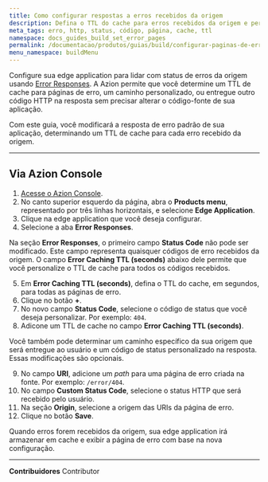 ```yaml
---
title: Como configurar respostas a erros recebidos da origem
description: Defina o TTL do cache para erros recebidos da origem e personalize as páginas de erro para o seu usuário final.
meta_tags: erro, http, status, código, página, cache, ttl
namespace: docs_guides_build_set_error_pages
permalink: /documentacao/produtos/guias/build/configurar-paginas-de-erro/
menu_namespace: buildMenu
---
```


Configure sua edge application para lidar com status de erros da origem usando [Error Responses](/pt-br/documentacao/produtos/build/edge-application/error-responses/). A Azion permite que você determine um TTL de cache para páginas de erro, um caminho personalizado, ou entregue outro código HTTP na resposta sem precisar alterar o código-fonte de sua aplicação.

Com este guia, você modificará a resposta de erro padrão de sua aplicação, determinando um TTL de cache para cada erro recebido da origem.

---

## Via Azion Console

1. [Acesse o Azion Console](https://console.azion.com).
2. No canto superior esquerdo da página, abra o **Products menu**, representado por três linhas horizontais, e selecione **Edge Application**.
3. Clique na edge application que você deseja configurar.
4. Selecione a aba **Error Responses**.

Na seção **Error Responses**, o primeiro campo **Status Code** não pode ser modificado. Este campo representa quaisquer códigos de erro recebidos da origem. O campo **Error Caching TTL (seconds)** abaixo dele permite que você personalize o TTL de cache para todos os códigos recebidos.

5. Em **Error Caching TTL (seconds)**, defina o TTL do cache, em segundos, para todas as páginas de erro.
6. Clique no botão **+**.
7. No novo campo **Status Code**, selecione o código de status que você deseja personalizar. Por exemplo: `404`.
8. Adicone um TTL de cache no campo **Error Caching TTL (seconds)**.

Você também pode determinar um caminho específico da sua origem que será entregue ao usuário e um código de status personalizado na resposta. Essas modificações são opcionais.

9. No campo **URI**, adicione um *path* para uma página de erro criada na fonte. Por exemplo: `/error/404`.
10. No campo **Custom Status Code**, selecione o status HTTP que será recebido pelo usuário.
11. Na seção **Origin**, selecione a origem das URIs da página de erro.
12. Clique no botão **Save**.

Quando erros forem recebidos da origem, sua edge application irá armazenar em cache e exibir a página de erro com base na nova configuração.



---


**Contribuidores** <ContributorList>Contributor</ContributorList>
